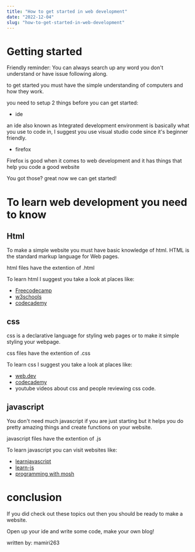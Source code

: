 ```yaml
---
title: "How to get started in web development"
date: "2022-12-04"
slug: "how-to-get-started-in-web-development"
---
```


# Getting started

Friendly reminder: You can always search up any word you don't understand or have issue following along.

to get started you must have the simple understanding of computers and how they work.

you need to setup 2 things before you can get started:
- ide

an ide also known as Integrated development environment is basically what you use to code in, I suggest you use visual studio code since it's beginner friendly.

- firefox

Firefox is good when it comes to web development and it has things that help you code a good website

You got those? great now we can get started!

# To learn web development you need to know

## Html

To make a simple website you must have basic knowledge of html. HTML is the standard markup language for Web pages.

html files have the extention of .html

To learn html I suggest you take a look at places like:

- [Freecodecamp](https://www.freecodecamp.org/)
- [w3schools](https://www.w3schools.com/)
- [codecademy](https://www.codecademy.com/)

## css 

css is a declarative language for styling web pages or to make it simple styling your webpage.

css files have the extention of .css

To learn css I suggest you take a look at places like:

- [web.dev](https://web.dev/learn/css/)
- [codecademy](https://www.codecademy.com/learn/learn-css)
- youtube videos about css and people reviewing css code.

## javascript

You don't need much javascript if you are just starting but it helps you do pretty amazing things and create functions on your website.

javascript files have the extention of .js

To learn javascript you can visit websites like:

- [learnjavascript](https://learnjavascript.online/)
- [learn-js](https://www.learn-js.org/)
- [programming with mosh](https://www.youtube.com/watch?v=upDLs1sn7g4&list=PLTjRvDozrdlxEIuOBZkMAK5uiqp8rHUax)

# conclusion

If you did check out these topics out then you should be ready to make a website.

Open up your ide and write some code, make your own blog!

written by: mamiri263
